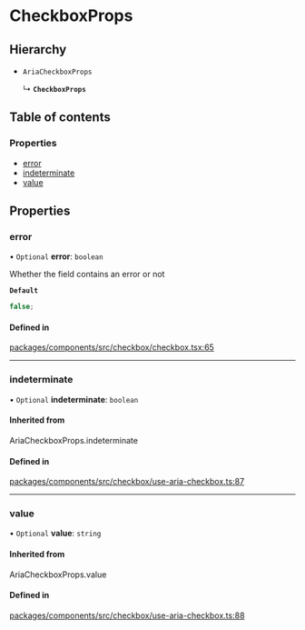 # CheckboxProps

## Hierarchy

- `AriaCheckboxProps`

  ↳ **`CheckboxProps`**

## Table of contents

### Properties

- [error](props.md#error)
- [indeterminate](props.md#indeterminate)
- [value](props.md#value)

## Properties

### error

• `Optional` **error**: `boolean`

Whether the field contains an error or not

**`Default`**

```ts
false;
```

#### Defined in

[packages/components/src/checkbox/checkbox.tsx:65](https://github.com/vtex/shoreline/blob/9cdfd7505/packages/components/src/checkbox/checkbox.tsx#L65)

---

### indeterminate

• `Optional` **indeterminate**: `boolean`

#### Inherited from

AriaCheckboxProps.indeterminate

#### Defined in

[packages/components/src/checkbox/use-aria-checkbox.ts:87](https://github.com/vtex/shoreline/blob/9cdfd7505/packages/components/src/checkbox/use-aria-checkbox.ts#L87)

---

### value

• `Optional` **value**: `string`

#### Inherited from

AriaCheckboxProps.value

#### Defined in

[packages/components/src/checkbox/use-aria-checkbox.ts:88](https://github.com/vtex/shoreline/blob/9cdfd7505/packages/components/src/checkbox/use-aria-checkbox.ts#L88)
